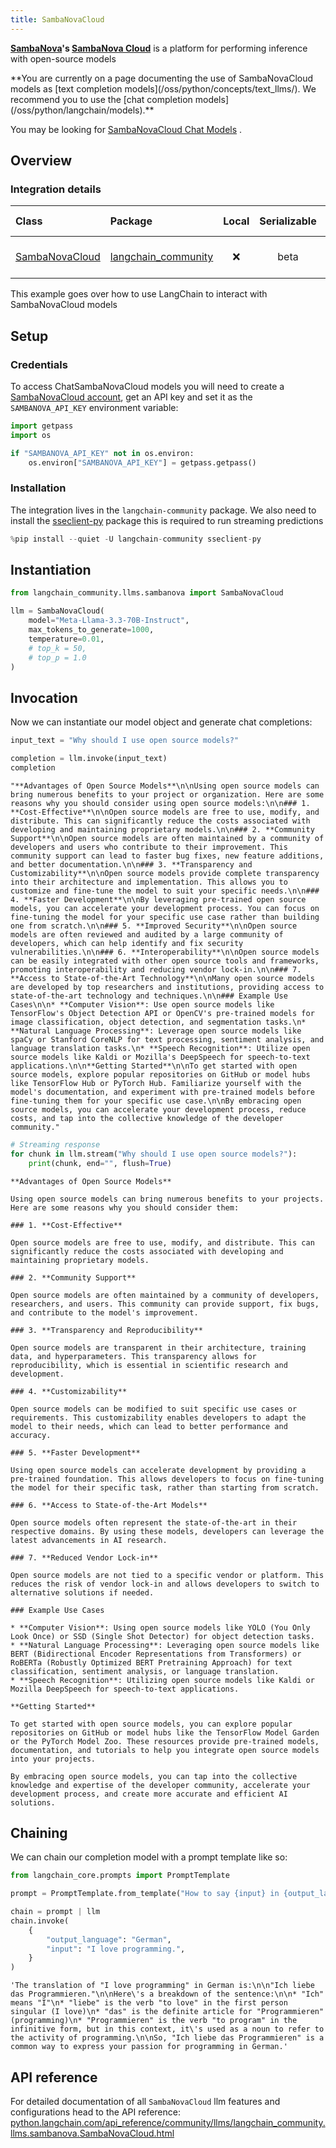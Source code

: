 ```yaml
---
title: SambaNovaCloud
---
```


**[SambaNova](https://sambanova.ai/)'s [SambaNova Cloud](https://cloud.sambanova.ai/)** is a platform for performing inference with open-source models

<Warning>
**You are currently on a page documenting the use of SambaNovaCloud models as [text completion models](/oss/python/concepts/text_llms/). We recommend you to use the [chat completion models](/oss/python/langchain/models).**

You may be looking for [SambaNovaCloud Chat Models](/oss/python/integrations/chat/sambanova/) .
</Warning>

## Overview

### Integration details

| Class | Package | Local | Serializable | JS support | Downloads | Version |
| :--- | :--- | :---: | :---: |  :---: | :---: | :---: |
| [SambaNovaCloud](https://python.langchain.com/api_reference/community/llms/langchain_community.llms.sambanova.SambaNovaCloud.html) | [langchain_community](https://python.langchain.com/api_reference/community/index.html) | ❌ | beta | ❌ | ![PyPI - Downloads](https://img.shields.io/pypi/dm/langchain_community?style=flat-square&label=%20) | ![PyPI - Version](https://img.shields.io/pypi/v/langchain_community?style=flat-square&label=%20) |

This example goes over how to use LangChain to interact with SambaNovaCloud models

## Setup

### Credentials

To access ChatSambaNovaCloud models you will need to create a [SambaNovaCloud account](https://cloud.sambanova.ai/), get an API key and set it as the `SAMBANOVA_API_KEY` environment variable:

```python
import getpass
import os

if "SAMBANOVA_API_KEY" not in os.environ:
    os.environ["SAMBANOVA_API_KEY"] = getpass.getpass()
```

### Installation

The integration lives in the `langchain-community` package. We also need  to install the [sseclient-py](https://pypi.org/project/sseclient-py/) package this is required to run streaming predictions

```python
%pip install --quiet -U langchain-community sseclient-py
```

## Instantiation

```python
from langchain_community.llms.sambanova import SambaNovaCloud

llm = SambaNovaCloud(
    model="Meta-Llama-3.3-70B-Instruct",
    max_tokens_to_generate=1000,
    temperature=0.01,
    # top_k = 50,
    # top_p = 1.0
)
```

## Invocation

Now we can instantiate our model object and generate chat completions:

```python
input_text = "Why should I use open source models?"

completion = llm.invoke(input_text)
completion
```

```output
"**Advantages of Open Source Models**\n\nUsing open source models can bring numerous benefits to your project or organization. Here are some reasons why you should consider using open source models:\n\n### 1. **Cost-Effective**\n\nOpen source models are free to use, modify, and distribute. This can significantly reduce the costs associated with developing and maintaining proprietary models.\n\n### 2. **Community Support**\n\nOpen source models are often maintained by a community of developers and users who contribute to their improvement. This community support can lead to faster bug fixes, new feature additions, and better documentation.\n\n### 3. **Transparency and Customizability**\n\nOpen source models provide complete transparency into their architecture and implementation. This allows you to customize and fine-tune the model to suit your specific needs.\n\n### 4. **Faster Development**\n\nBy leveraging pre-trained open source models, you can accelerate your development process. You can focus on fine-tuning the model for your specific use case rather than building one from scratch.\n\n### 5. **Improved Security**\n\nOpen source models are often reviewed and audited by a large community of developers, which can help identify and fix security vulnerabilities.\n\n### 6. **Interoperability**\n\nOpen source models can be easily integrated with other open source tools and frameworks, promoting interoperability and reducing vendor lock-in.\n\n### 7. **Access to State-of-the-Art Technology**\n\nMany open source models are developed by top researchers and institutions, providing access to state-of-the-art technology and techniques.\n\n### Example Use Cases\n\n* **Computer Vision**: Use open source models like TensorFlow's Object Detection API or OpenCV's pre-trained models for image classification, object detection, and segmentation tasks.\n* **Natural Language Processing**: Leverage open source models like spaCy or Stanford CoreNLP for text processing, sentiment analysis, and language translation tasks.\n* **Speech Recognition**: Utilize open source models like Kaldi or Mozilla's DeepSpeech for speech-to-text applications.\n\n**Getting Started**\n\nTo get started with open source models, explore popular repositories on GitHub or model hubs like TensorFlow Hub or PyTorch Hub. Familiarize yourself with the model's documentation, and experiment with pre-trained models before fine-tuning them for your specific use case.\n\nBy embracing open source models, you can accelerate your development process, reduce costs, and tap into the collective knowledge of the developer community."
```

```python
# Streaming response
for chunk in llm.stream("Why should I use open source models?"):
    print(chunk, end="", flush=True)
```

```output
**Advantages of Open Source Models**

Using open source models can bring numerous benefits to your projects. Here are some reasons why you should consider them:

### 1. **Cost-Effective**

Open source models are free to use, modify, and distribute. This can significantly reduce the costs associated with developing and maintaining proprietary models.

### 2. **Community Support**

Open source models are often maintained by a community of developers, researchers, and users. This community can provide support, fix bugs, and contribute to the model's improvement.

### 3. **Transparency and Reproducibility**

Open source models are transparent in their architecture, training data, and hyperparameters. This transparency allows for reproducibility, which is essential in scientific research and development.

### 4. **Customizability**

Open source models can be modified to suit specific use cases or requirements. This customizability enables developers to adapt the model to their needs, which can lead to better performance and accuracy.

### 5. **Faster Development**

Using open source models can accelerate development by providing a pre-trained foundation. This allows developers to focus on fine-tuning the model for their specific task, rather than starting from scratch.

### 6. **Access to State-of-the-Art Models**

Open source models often represent the state-of-the-art in their respective domains. By using these models, developers can leverage the latest advancements in AI research.

### 7. **Reduced Vendor Lock-in**

Open source models are not tied to a specific vendor or platform. This reduces the risk of vendor lock-in and allows developers to switch to alternative solutions if needed.

### Example Use Cases

* **Computer Vision**: Using open source models like YOLO (You Only Look Once) or SSD (Single Shot Detector) for object detection tasks.
* **Natural Language Processing**: Leveraging open source models like BERT (Bidirectional Encoder Representations from Transformers) or RoBERTa (Robustly Optimized BERT Pretraining Approach) for text classification, sentiment analysis, or language translation.
* **Speech Recognition**: Utilizing open source models like Kaldi or Mozilla DeepSpeech for speech-to-text applications.

**Getting Started**

To get started with open source models, you can explore popular repositories on GitHub or model hubs like the TensorFlow Model Garden or the PyTorch Model Zoo. These resources provide pre-trained models, documentation, and tutorials to help you integrate open source models into your projects.

By embracing open source models, you can tap into the collective knowledge and expertise of the developer community, accelerate your development process, and create more accurate and efficient AI solutions.
```

## Chaining

We can chain our completion model with a prompt template like so:

```python
from langchain_core.prompts import PromptTemplate

prompt = PromptTemplate.from_template("How to say {input} in {output_language}:\n")

chain = prompt | llm
chain.invoke(
    {
        "output_language": "German",
        "input": "I love programming.",
    }
)
```

```output
'The translation of "I love programming" in German is:\n\n"Ich liebe das Programmieren."\n\nHere\'s a breakdown of the sentence:\n\n* "Ich" means "I"\n* "liebe" is the verb "to love" in the first person singular (I love)\n* "das" is the definite article for "Programmieren" (programming)\n* "Programmieren" is the verb "to program" in the infinitive form, but in this context, it\'s used as a noun to refer to the activity of programming.\n\nSo, "Ich liebe das Programmieren" is a common way to express your passion for programming in German.'
```

## API reference

For detailed documentation of all `SambaNovaCloud` llm features and configurations head to the API reference: [python.langchain.com/api_reference/community/llms/langchain_community.llms.sambanova.SambaNovaCloud.html](https://python.langchain.com/api_reference/community/llms/langchain_community.llms.sambanova.SambaNovaCloud.html)
